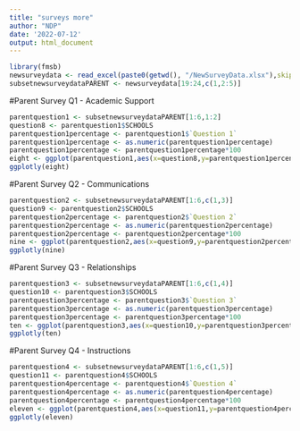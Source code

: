 ```yaml
---
title: "surveys more"
author: "NDP"
date: '2022-07-12'
output: html_document
---
```

```r
library(fmsb)
newsurveydata <- read_excel(paste0(getwd(), "/NewSurveyData.xlsx"),skip=0,col_names=TRUE)
subsetnewsurveydataPARENT <- newsurveydata[19:24,c(1,2:5)]
```

#Parent Survey Q1 - Academic Support 
```r
parentquestion1 <- subsetnewsurveydataPARENT[1:6,1:2]
question8 <- parentquestion1$SCHOOLS
parentquestion1percentage <- parentquestion1$`Question 1`
parentquestion1percentage <- as.numeric(parentquestion1percentage)
parentquestion1percentage <- parentquestion1percentage*100
eight <- ggplot(parentquestion1,aes(x=question8,y=parentquestion1percentage,fill=question8)) +geom_col()+labs(title="Academic Support",x="",y="Percent") + scale_fill_discrete(name = "") + geom_text(aes(label = parentquestion1percentage, y = parentquestion1percentage), size = 3, position = position_stack(vjust = 1.02))
ggplotly(eight)
```

#Parent Survey Q2 - Communications
```r
parentquestion2 <- subsetnewsurveydataPARENT[1:6,c(1,3)]
question9 <- parentquestion2$SCHOOLS
parentquestion2percentage <- parentquestion2$`Question 2`
parentquestion2percentage <- as.numeric(parentquestion2percentage)
parentquestion2percentage <- parentquestion2percentage*100
nine <- ggplot(parentquestion2,aes(x=question9,y=parentquestion2percentage,fill=question9)) +geom_col()+labs(title="Communications",x="",y="Percent") + scale_fill_discrete(name = "") + geom_text(aes(label = parentquestion2percentage, y = parentquestion2percentage), size = 3, position = position_stack(vjust = 1.02))
ggplotly(nine)
```

#Parent Survey Q3 - Relationships
```r
parentquestion3 <- subsetnewsurveydataPARENT[1:6,c(1,4)]
question10 <- parentquestion3$SCHOOLS
parentquestion3percentage <- parentquestion3$`Question 3`
parentquestion3percentage <- as.numeric(parentquestion3percentage)
parentquestion3percentage <- parentquestion3percentage*100
ten <- ggplot(parentquestion3,aes(x=question10,y=parentquestion3percentage,fill=question10)) +geom_col()+labs(title="Relationships",x="",y="Percent") + scale_fill_discrete(name = "") + geom_text(aes(label = parentquestion3percentage, y = parentquestion3percentage), size = 3, position = position_stack(vjust = 1.02))
ggplotly(ten)
```

#Parent Survey Q4 - Instructions
```r
parentquestion4 <- subsetnewsurveydataPARENT[1:6,c(1,5)]
question11 <- parentquestion4$SCHOOLS
parentquestion4percentage <- parentquestion4$`Question 4`
parentquestion4percentage <- as.numeric(parentquestion4percentage)
parentquestion4percentage <- parentquestion4percentage*100
eleven <- ggplot(parentquestion4,aes(x=question11,y=parentquestion4percentage,fill=question11)) +geom_col()+labs(title="Instructions",x="",y="Percent") + scale_fill_discrete(name = "") + geom_text(aes(label = parentquestion4percentage, y = parentquestion4percentage), size = 3, position = position_stack(vjust = 1.02))
ggplotly(eleven)
```

